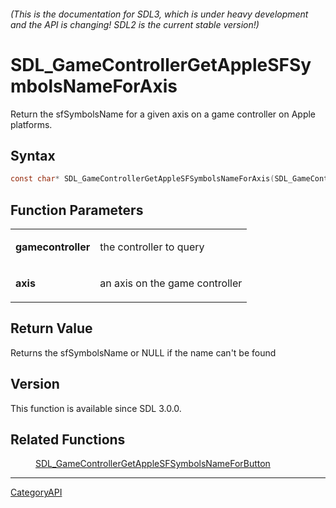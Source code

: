 ====== (This is the documentation for SDL3, which is under heavy development and the API is changing! SDL2 is the current stable version!) ======
= SDL_GameControllerGetAppleSFSymbolsNameForAxis =

Return the sfSymbolsName for a given axis on a game controller on Apple platforms.

== Syntax ==

<syntaxhighlight lang='c'>
const char* SDL_GameControllerGetAppleSFSymbolsNameForAxis(SDL_GameController *gamecontroller, SDL_GameControllerAxis axis);
</syntaxhighlight>

== Function Parameters ==

{|
|'''gamecontroller'''
|the controller to query
|-
|'''axis'''
|an axis on the game controller
|}

== Return Value ==

Returns the sfSymbolsName or NULL if the name can't be found

== Version ==

This function is available since SDL 3.0.0.

== Related Functions ==

:[[SDL_GameControllerGetAppleSFSymbolsNameForButton]]

----
[[CategoryAPI]]


